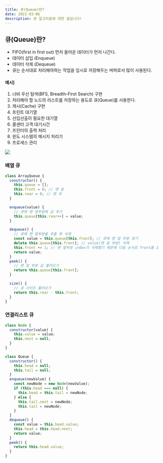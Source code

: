 ```yaml
---
title: 큐(Queue)란?
date: 2022-03-06
description: 큐 알고리즘에 대한 글입니다!
---
```


## 큐(Queue)란?

- FIFO(first in first out) 먼저 들어온 데이터가 먼저 나간다.
- 데이터 삽입 (Enqueue)
- 데이터 삭제 (Dequeue)
- 큐는 순서대로 처리해야하는 작업을 임시로 저장해두는 버퍼로서 많이 사용된다.

#### 예시]

1. 너비 우선 탐색(BFS, Breadth-First Search) 구현
2. 처리해야 할 노드의 리스트를 저장하는 용도로 큐(Queue)를 사용한다.
3. 캐시(Cache) 구현
4. 프린트 대기열
5. 선입선출이 필요한 대기열
6. 콜센터 고객 대기시간
7. 프린터의 출력 처리
8. 윈도 시스템의 메시지 처리기
9. 프로세스 관리

![](https://velog.velcdn.com/images/dduck/post/f900d477-3bef-438b-a56a-4766255e3768/image.png)

### 배열 큐

```js
class ArrayQueue {
  constructor() {
    this.queue = [];
    this.front = 0; // 맨 앞
    this.rear = 0; // 맨 뒤
  }

  enqueue(value) {
    // 큐에 맨 뒷부분에 값 추가
    this.queue[this.rear++] = value;
  }

  dequeue() {
    // 큐에 맨 앞부분을 추출 후 삭제
    const value = this.queue[this.front]; // 큐에 맨 앞 부분 찾기
    delete this.queue[this.front]; // value(맨 앞 부분) 삭제
    this.front += 1; // 맨 앞부분 index가 삭제됐기 때문에 다음 순서로 front를 옮겨줌
    return value;
  }
  peek() {
    // 맨 앞 부분 값 불러오기
    return this.queue[this.front];
  }

  size() {
    // 큐 사이즈 불러오기
    return this.rear - this.front;
  }
}
```

### 연결리스트 큐

```js
class Node {
  constructor(value) {
    this.value = value;
    this.next = null;
  }
}

class Queue {
  constructor() {
    this.head = null;
    this.tail = null;
  }
  enqueue(newValue) {
    const newNode = new Node(newValue);
    if (this.head === null) {
      this.head = this.tail = newNode;
    } else {
      this.tail.next = newNode;
      this.tail = newNode;
    }
  }
  dequeue() {
    const value = this.head.value;
    this.head = this.head.next;
    return value;
  }
  peek() {
    return this.head.value;
  }
}
```
